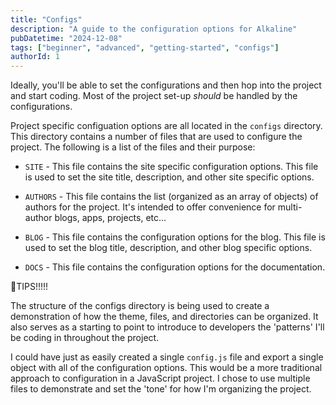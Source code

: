 ```yaml
---
title: "Configs"
description: "A guide to the configuration options for Alkaline"
pubDatetime: "2024-12-08"
tags: ["beginner", "advanced", "getting-started", "configs"]
authorId: 1
---
```




Ideally, you'll be able to set the configurations and then hop into the project and start coding. Most of the project set-up _should_ be handled by the configurations.

Project specific configuation options are all located in the `configs` directory. This directory contains a number of files that are used to configure the project. The following is a list of the files and their purpose:

- `SITE` - This file contains the site specific configuration options. This file is used to set the site title, description, and other site specific options.

- `AUTHORS` - This file contains the list (organized as an array of objects) of authors for the project. It's intended to offer convenience for multi-author blogs, apps, projects, etc...

- `BLOG` - This file contains the configuration options for the blog. This file is used to set the blog title, description, and other blog specific options.

- `DOCS` - This file contains the configuration options for the documentation.

🌟TIPS!!!!!

The structure of the configs directory is being used to create a demonstration of how the theme, files, and directories can be organized. It also serves as a starting to point to introduce to developers the 'patterns' I'll be coding in throughout the project.

I could have just as easily created a single `config.js` file and export a single object with all of the configuration options. This would be a more traditional approach to configuration in a JavaScript project. I chose to use multiple files to demonstrate and set the 'tone' for how I'm organizing the project.
